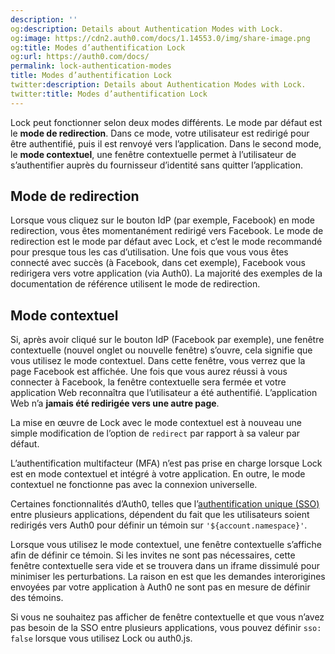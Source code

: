 ```yaml
---
description: ''
og:description: Details about Authentication Modes with Lock.
og:image: https://cdn2.auth0.com/docs/1.14553.0/img/share-image.png
og:title: Modes d’authentification Lock
og:url: https://auth0.com/docs/
permalink: lock-authentication-modes
title: Modes d’authentification Lock
twitter:description: Details about Authentication Modes with Lock.
twitter:title: Modes d’authentification Lock
---
```


Lock peut fonctionner selon deux modes différents. Le mode par défaut est le **mode de redirection**. Dans ce mode, votre utilisateur est redirigé pour être authentifié, puis il est renvoyé vers l’application. Dans le second mode, le **mode contextuel**, une fenêtre contextuelle permet à l’utilisateur de s’authentifier auprès du fournisseur d’identité sans quitter l’application.

## Mode de redirection

Lorsque vous cliquez sur le bouton IdP (par exemple, Facebook) en mode redirection, vous êtes momentanément redirigé vers Facebook. Le mode de redirection est le mode par défaut avec Lock, et c’est le mode recommandé pour presque tous les cas d’utilisation. Une fois que vous vous êtes connecté avec succès (à Facebook, dans cet exemple), Facebook vous redirigera vers votre application (via Auth0). La majorité des exemples de la documentation de référence utilisent le mode de redirection.

## Mode contextuel

Si, après avoir cliqué sur le bouton IdP (Facebook par exemple), une fenêtre contextuelle (nouvel onglet ou nouvelle fenêtre) s’ouvre, cela signifie que vous utilisez le mode contextuel. Dans cette fenêtre, vous verrez que la page Facebook est affichée. Une fois que vous aurez réussi à vous connecter à Facebook, la fenêtre contextuelle sera fermée et votre application Web reconnaîtra que l’utilisateur a été authentifié. L’application Web n’a **jamais été redirigée vers une autre page**.

La mise en œuvre de Lock avec le mode contextuel est à nouveau une simple modification de l’option de `redirect` par rapport à sa valeur par défaut.



L’authentification multifacteur (MFA) n’est pas prise en charge lorsque Lock est en mode contextuel et intégré à votre application. En outre, le mode contextuel ne fonctionne pas avec la connexion universelle.

Certaines fonctionnalités d’Auth0, telles que l’[authentification unique (SSO)](/single-sign-on) entre plusieurs applications, dépendent du fait que les utilisateurs soient redirigés vers Auth0 pour définir un témoin sur `'${account.namespace}'`.

Lorsque vous utilisez le mode contextuel, une fenêtre contextuelle s’affiche afin de définir ce témoin. Si les invites ne sont pas nécessaires, cette fenêtre contextuelle sera vide et se trouvera dans un iframe dissimulé pour minimiser les perturbations. La raison en est que les demandes interorigines envoyées par votre application à Auth0 ne sont pas en mesure de définir des témoins.

Si vous ne souhaitez pas afficher de fenêtre contextuelle et que vous n’avez pas besoin de la SSO entre plusieurs applications, vous pouvez définir `sso: false` lorsque vous utilisez Lock ou auth0.js.